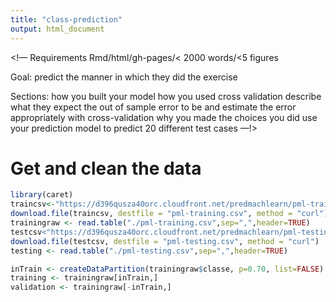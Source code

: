 ```yaml
---
title: "class-prediction"
output: html_document
---
```

<!---
Requirements
 Rmd/html/gh-pages/< 2000 words/<5 figures

Goal:
 predict the manner in which they did the exercise

Sections:
 how you built your model
 how you used cross validation
 describe what they expect the out of sample error to be and estimate the error appropriately with cross-validation
 why you made the choices you did
 use your prediction model to predict 20 different test cases
---!>

Get and clean the data
======================
```r
library(caret)
traincsv<-"https://d396qusza40orc.cloudfront.net/predmachlearn/pml-training.csv"
download.file(traincsv, destfile = "pml-training.csv", method = "curl")
trainingraw <- read.table("./pml-training.csv",sep=",",header=TRUE)
testcsv<"https://d396qusza40orc.cloudfront.net/predmachlearn/pml-testing.csv"
download.file(testcsv, destfile = "pml-testing.csv", method = "curl")
testing <- read.table("./pml-testing.csv",sep=",",header=TRUE)

inTrain <- createDataPartition(trainingraw$classe, p=0.70, list=FALSE)
training <- trainingraw[inTrain,]
validation <- trainingraw[-inTrain,]
```




